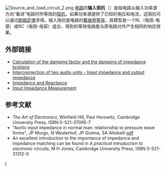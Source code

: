 [[Image:Source_and_load_circuit_Z.png|frame]]
[[电路|电路]]的'''输入阻抗'''（{{lang-en|'''input impedance'''}}）是指电路从输入功率源方向“看进”电路时所等效的[[阻抗|阻抗]]。如果功率源提供了已知的电压和电流，这阻抗可以通过[[欧姆定律|欧姆定律]]求得。输入阻抗是电路的[[戴维寧定理|戴维寧等效]]，其模型是一个RL（电阻-电感）或RC（电阻-电容）组合，得到的等效电路能与原电路对外产生相同的响应效果。

== 外部链接 ==
*[http://www.sengpielaudio.com/calculator-bridging.htm Calculation of the damping factor and the damping of impedance bridging] {{Wayback|url=http://www.sengpielaudio.com/calculator-bridging.htm |date=20170331155426 }}
*[http://www.sengpielaudio.com/calculator-voltagebridging.htm Interconnection of two audio units - Input impedance and output impedance]
*[http://www.kpsec.freeuk.com/imped.htm Impedance and Reactance]
*[http://www.sengpielaudio.com/calculator-InputOutputImpedance.htm Input Impedance Measurement]

== 参考文献 ==

*''The Art of Electronics'', Winfield Hill, Paul Horowitz, Cambridge University Press, ISBN 0-521-37095-7
*"Aortic input impedance in normal man: relationship to pressure wave forms", JP Murgo, N Westerhof, JP Giolma, SA Altobelli [http://circ.ahajournals.org/cgi/reprint/62/1/105.pdf pdf]
*An excellent introduction to the importance of impedance and impedance matching can be found in ''A practical introduction to electronic circuits'', M H Jones, Cambridge University Press, ISBN 0-521-31312-0

{{电子学小作品}}

[[Category:电路分析|I]]